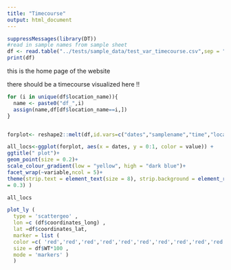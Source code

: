 ```yaml
---
title: "Timecourse"
output: html_document
---
```


```r
suppressMessages(library(DT))
#read in sample names from sample sheet 
df <- read.table("../tests/sample_data/test_var_timecourse.csv",sep = "\t",header = T)
print(df)
```

 this is the home page of the website

there should be a timecourse visualized here !!

```r

for (i in unique(df$location_name)){
  name <- paste0("df_",i)
  assign(name,df[df$location_name==i,])
}


forplot<- reshape2::melt(df,id.vars=c("dates","samplename","time","location_name","coordinates_lat","coordinates_long"))

all_locs<-ggplot(forplot, aes(x = dates, y = 0:1, color = value)) +
ggtitle(" plot")+
geom_point(size = 0.2)+
scale_colour_gradient(low = "yellow", high = "dark blue")+
facet_wrap(~variable,ncol = 5)+
theme(strip.text = element_text(size = 8), strip.background = element_rect(size
= 0.3) )

all_locs
```




```r
plot_ly (
  type = 'scattergeo' ,
  lon =c (df$coordinates_long) ,
  lat =df$coordinates_lat,
  marker = list (
  color =c( 'red','red','red','red','red','red','red','red','red','red' ) ,
  size = df$WT*100 ,
  mode = 'markers' )
  )
```

